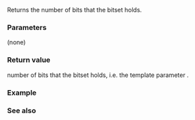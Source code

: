 {{cpp/utility/bitset/title|size}}
{{cpp/utility/bitset/navbar}}
{{dcl begin}}
{{dcla|noexcept=c++11|constexpr=c++11|1=
std::size_t size() const;
}}
{{dcl end}}

Returns the number of bits that the bitset holds.

===Parameters===
(none)

===Return value===
number of bits that the bitset holds, i.e. the template parameter {{tt|N}}.

===Example===
{{example|code=
#include &lt;bitset&gt;
#include &lt;iostream&gt;

int main()
{
    std::cout &lt;&lt; std::bitset&lt;0x400&gt;().size() &lt;&lt; '\n';
}
|output=1024
}}

===See also===
{{dsc begin}}
{{dsc inc|cpp/utility/bitset/dsc count}}
{{dsc end}}

{{langlinks|de|es|fr|it|ja|pt|ru|zh}}